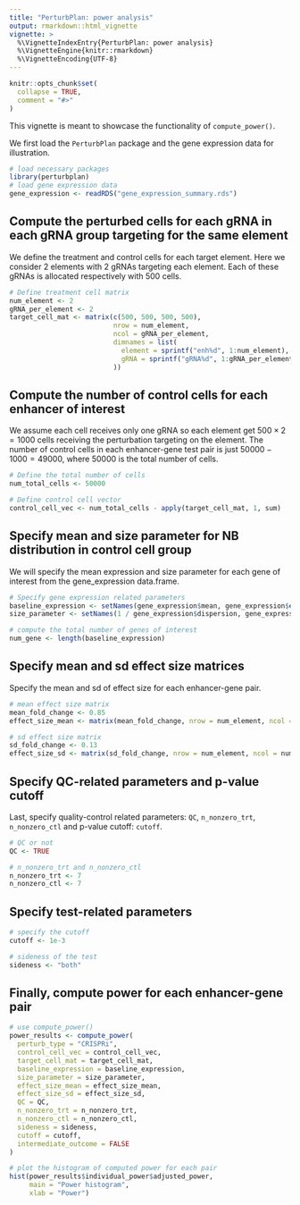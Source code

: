 ```yaml
---
title: "PerturbPlan: power analysis"
output: rmarkdown::html_vignette
vignette: >
  %\VignetteIndexEntry{PerturbPlan: power analysis}
  %\VignetteEngine{knitr::rmarkdown}
  %\VignetteEncoding{UTF-8}
---
```


```r
knitr::opts_chunk$set(
  collapse = TRUE,
  comment = "#>"
)
```

This vignette is meant to showcase the functionality of `compute_power()`. 

We first load the `PerturbPlan` package and the gene expression data for illustration. 

```r
# load necessary packages
library(perturbplan)
# load gene expression data 
gene_expression <- readRDS("gene_expression_summary.rds")
```

## Compute the perturbed cells for each gRNA in each gRNA group targeting for the same element

We define the treatment and control cells for each target element. Here we consider $2$ elements with $2$ gRNAs targeting each element. Each of these gRNAs is allocated respectively with $500$ cells. 

```r
# Define treatment cell matrix
num_element <- 2
gRNA_per_element <- 2
target_cell_mat <- matrix(c(500, 500, 500, 500), 
                          nrow = num_element,
                          ncol = gRNA_per_element,
                          dimnames = list(
                            element = sprintf("enh%d", 1:num_element),
                            gRNA = sprintf("gRNA%d", 1:gRNA_per_element)
                          ))
```

## Compute the number of control cells for each enhancer of interest

We assume each cell receives only one gRNA so each element get $500\times 2=1000$ cells receiving the perturbation targeting on the element. The number of control cells in each enhancer-gene test pair is just $50000-1000=49000$, where $50000$ is the total number of cells.

```r
# Define the total number of cells
num_total_cells <- 50000

# Define control cell vector
control_cell_vec <- num_total_cells - apply(target_cell_mat, 1, sum)

```

## Specify mean and size parameter for NB distribution in control cell group

We will specify the mean expression and size parameter for each gene of interest from the gene_expression data.frame. 

```r
# Specify gene expression related parameters
baseline_expression <- setNames(gene_expression$mean, gene_expression$ensembl)
size_parameter <- setNames(1 / gene_expression$dispersion, gene_expression$ensembl)

# compute the total number of genes of interest
num_gene <- length(baseline_expression)

```

## Specify mean and sd effect size matrices

Specify the mean and sd of effect size for each enhancer-gene pair.

```r
# mean effect size matrix
mean_fold_change <- 0.85
effect_size_mean <- matrix(mean_fold_change, nrow = num_element, ncol = num_gene)

# sd effect size matrix
sd_fold_change <- 0.13
effect_size_sd <- matrix(sd_fold_change, nrow = num_element, ncol = num_gene)

```

## Specify QC-related parameters and p-value cutoff

Last, specify quality-control related parameters: `QC`, `n_nonzero_trt`, `n_nonzero_ctl` and p-value cutoff: `cutoff`.


```r
# QC or not
QC <- TRUE

# n_nonzero_trt and n_nonzero_ctl
n_nonzero_trt <- 7
n_nonzero_ctl <- 7

```

## Specify test-related parameters

```r
# specify the cutoff
cutoff <- 1e-3

# sideness of the test
sideness <- "both"

```

## Finally, compute power for each enhancer-gene pair

```r
# use compute_power()
power_results <- compute_power(
  perturb_type = "CRISPRi",
  control_cell_vec = control_cell_vec,
  target_cell_mat = target_cell_mat,
  baseline_expression = baseline_expression,
  size_parameter = size_parameter,
  effect_size_mean = effect_size_mean,
  effect_size_sd = effect_size_sd,
  QC = QC,
  n_nonzero_trt = n_nonzero_trt,
  n_nonzero_ctl = n_nonzero_ctl,
  sideness = sideness,
  cutoff = cutoff,
  intermediate_outcome = FALSE
)

# plot the histogram of computed power for each pair
hist(power_results$individual_power$adjusted_power,
     main = "Power histogram",
     xlab = "Power")

```

